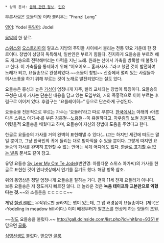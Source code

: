  * 상위 문서: [[음악 관련 정보]], [[민요]]
{{{#!html
<object width="420" height="315"><param name="movie" value="http://www.youtube.com/v/vQhqikWnQCU?version=3&amp;hl=ko_KR&amp;rel=0"></param><param name="allowFullScreen" value="true"></param><param name="allowscriptaccess" value="always"></param><embed src="http://www.youtube.com/v/vQhqikWnQCU?version=3&amp;hl=ko_KR&amp;rel=0" type="application/x-shockwave-flash" width="420" height="315" allowscriptaccess="always" allowfullscreen="true"></embed></object>
}}}
부른사람은 요들의왕 이라 불리우는 "Franzl Lang"

[[영어]]: Yodel
[[독일어]]: Jodel

[[음악]]의 한 장르.

[[스위스]]와 [[오스트리아]]의 알프스 지방의 주민들 사이에서 불리는 전통 민요 가운데 한 장르이다. 창법이 상당히 독특해서, 일반인은 부르기 힘들다. 진지하게 요들송을 부르려 해도 개그송으로 전락해버리는 마력을 지닌 노래. 원래는 산에서 가축을 방목할 때 불렀다고 한다. 이 가축들을 통제하기 위해 “어오어오... 홈싸사사...”라고 했던 것이 발전하여 노래가 되고, 요들송으로 완성되었다.~~소몰이 창법~~ 산중에서 멀리 있는 사람들과 의사소통을 하기 위해 부르는 것이 노래로 발전되었다는 설도 있다.

요들송은 흉성과 높은 [[가성]]이 엄청나게 자주, 빨리 교체되는 창법이 특징이다. 요들송의 구성은 대개 가사는 단순한 내용을 담고 있는 도입부와, 거의 즉흥적으로 이어 부르는 후렴구로 이어져 있다. 후렴구는 “요를레이히~” 등으로 단순하게 구성된다.

요들송을 전문적으로 부르는 가수는 ‘요들러’라고 따로 부른다. [[한국]]에서는 아래의 ‹아름다운 스위스 아가씨›를 부른 김홍철--[[노홍철]]--이 유일하다고. [[자우림]]의 보컬 [[김윤아]]도 어렸을적 요들송을 배웠다고 하며, 요들송이 자신의 창법에 도움을 주었다고 한다.

한글로 요들송의 가사를 거의 완벽히 표현해낼 수 있다(...)고는 하지만 세간에 떠도는 말일 뿐이고, 그냥 한국인의 귀에 들리는 대로 받아적을 수 있을 뿐이다. 그렇게 따지면 요들송의 가사를 완벽히 표현할 수 없는 언어는 세계 어디에도 없다. [[한글로 표기할 수 없는 발음]] 문서도 같이 참고. 

유명 요들송 [[Sy Leer My Om Te Jodel]](번안명: 아름다운 스위스 아가씨)의 가사를 한글로 표현한 것이 인터넷상에서 인기를 끌기도 했다. 해당 항목 참조.

{{{#!html
<object width="420" height="315"><param name="movie" value="http://www.youtube.com/v/LmMmjuCP47U?version=3&amp;hl=ko_KR&amp;rel=0"></param><param name="allowFullScreen" value="true"></param><param name="allowscriptaccess" value="always"></param><embed src="http://www.youtube.com/v/LmMmjuCP47U?version=3&amp;hl=ko_KR&amp;rel=0" type="application/x-shockwave-flash" width="420" height="315" allowscriptaccess="always" allowfullscreen="true"></embed></object>
}}}
위의 동영상은 정말 엄청나게 요들송을 잘하는 거다. 괜히 11세 천재 요들러가 아니다. 보통 요들송은 저 정도까지 빠르진 않다. 더 놀라운 것은 '''녹음 테이프와 교본만으로 익혔다는 것.'''~~와 소름돋음 ㄷㄷㄷㄷㄷ~~

게임 [[철권 6]]에는 무작위로만 골라지는 맵이 있는데, 그 맵 배경음이 요들송이다. (제목은 ‹Yodeling in meadow hill›이다.) 이미 배경부터가 알프스를 연상케 하는 양들의 초원.

~~[[길]]도 요들송을 불렀다.~~ [[http://gall.dcinside.com/list.php?id=hit&no=9351 #]] 믿으면 [[골룸]].

{{{#!html
<embed src='http://serviceapi.nmv.naver.com/flash/NFPlayer.swf?vid=BC1A67BFC180BF606C535508428F425CE66C&outKey=V12109cf8e4272aa6d4bd67ddd80aac3f750a35b697e5d992999867ddd80aac3f750a' wmode='transparent' width='425' height='344' allowScriptAccess='always' name='NFPlayer17346' id='NFPlayer17346' allowFullScreen='true' type='application/x-shockwave-flash' />
}}}
[[심영(야인시대)|심영]]선생도 불렀다. 믿으면 [[골룸]].
